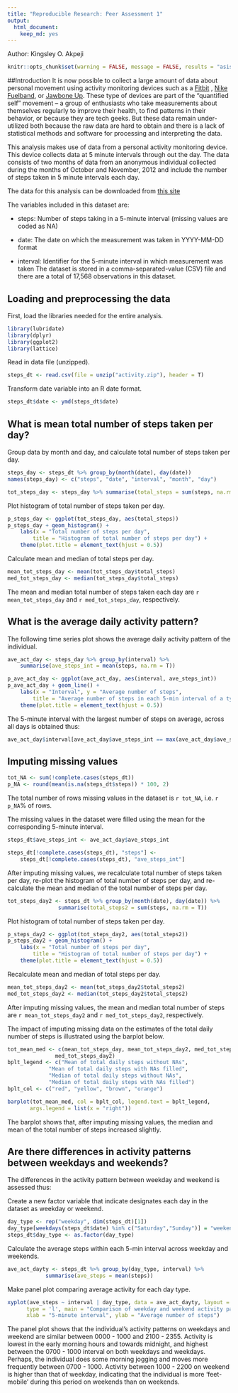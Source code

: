```yaml
---
title: "Reproducible Research: Peer Assessment 1"
output: 
  html_document: 
    keep_md: yes
---
```

Author: Kingsley O. Akpeji

```r
knitr::opts_chunk$set(warning = FALSE, message = FALSE, results = "asis")
```

##Introduction
It is now possible to collect a large amount of data about personal movement using activity monitoring devices such as a [Fitbit](http://www.fitbit.com/) , [Nike Fuelband](http://www.nike.com/us/en_us/c/nikeplus-fuelband), or [Jawbone Up](https://jawbone.com/up). These type of devices are part of the “quantified self” movement – a group of enthusiasts who take measurements about themselves regularly to improve their health, to find patterns in their behavior, or because they are tech geeks. But these data remain under-utilized both because the raw data are hard to obtain and there is a lack of statistical methods and software for processing and interpreting the data.  

This analysis makes use of data from a personal activity monitoring device. This device collects data at 5 minute intervals through out the day. The data consists of two months of data from an anonymous individual collected during the months of October and November, 2012 and include the number of steps taken in 5 minute intervals each day.

The data for this analysis can be downloaded from [this site](https://d396qusza40orc.cloudfront.net/repdata%2Fdata%2Factivity.zip)


The variables included in this dataset are:

* steps: Number of steps taking in a 5-minute interval (missing values are coded as \color{red}{\verb|NA|}NA)  

* date: The date on which the measurement was taken in YYYY-MM-DD format  

* interval: Identifier for the 5-minute interval in which measurement was taken
The dataset is stored in a comma-separated-value (CSV) file and there are a total of 17,568 observations in this dataset.


## Loading and preprocessing the data
First, load the libraries needed for the entire analysis.

```r
library(lubridate)
library(dplyr)
library(ggplot2)
library(lattice)

```

Read in data file (unzipped).

```r
steps_dt <- read.csv(file = unzip("activity.zip"), header = T)
```

Transform date variable into an R date format.

```r
steps_dt$date <- ymd(steps_dt$date)
```

## What is mean total number of steps taken per day?
Group data by month and day, and calculate total number of steps taken per day.
```r
steps_day <- steps_dt %>% group_by(month(date), day(date))
names(steps_day) <- c("steps", "date", "interval", "month", "day")

tot_steps_day <- steps_day %>% summarise(total_steps = sum(steps, na.rm = T))
```

Plot histogram of total number of steps taken per day.

```r
p_steps_day <- ggplot(tot_steps_day, aes(total_steps))
p_steps_day + geom_histogram() + 
	labs(x = "Total number of steps per day",
		title = "Histogram of total number of steps per day") +
	theme(plot.title = element_text(hjust = 0.5))
```

Calculate mean and median of total steps per day.

```r
mean_tot_steps_day <- mean(tot_steps_day$total_steps)
med_tot_steps_day <- median(tot_steps_day$total_steps)
```

The mean and median total number of steps taken each day are `r mean_tot_steps_day` and `r med_tot_steps_day`, respectively.

## What is the average daily activity pattern?

The following time series plot shows the average daily activity pattern of the individual.

```r
ave_act_day <- steps_day %>% group_by(interval) %>% 
	summarise(ave_steps_int = mean(steps, na.rm = T))
```

```r
p_ave_act_day <- ggplot(ave_act_day, aes(interval, ave_steps_int))
p_ave_act_day + geom_line() + 
	labs(x = "Interval", y = "Average number of steps", 
		title = "Average number of steps in each 5-min interval of a typical day") +
	theme(plot.title = element_text(hjust = 0.5))
```

The 5-minute interval with the largest number of steps on average, across all days 
is obtained thus:

```r
ave_act_day$interval[ave_act_day$ave_steps_int == max(ave_act_day$ave_steps_int)]
```


## Imputing missing values

```r
tot_NA <- sum(!complete.cases(steps_dt))
p_NA <- round(mean(is.na(steps_dt$steps)) * 100, 2)
```

The total number of rows missing values in the dataset is `r tot_NA`, i.e. `r p_NA`% of rows.

The missing values in the dataset were filled using the mean for the corresponding 5-minute interval.

```r
steps_dt$ave_steps_int <- ave_act_day$ave_steps_int

steps_dt[!complete.cases(steps_dt), "steps"] <- 
	steps_dt[!complete.cases(steps_dt), "ave_steps_int"]
```

After imputing missing values, we recalculate total number of steps taken per day, re-plot the histogram of total number of steps per day, and re-calculate the mean and median of the total number of steps per day.

```r
tot_steps_day2 <- steps_dt %>% group_by(month(date), day(date)) %>% 
				summarise(total_steps2 = sum(steps, na.rm = T))
```

Plot histogram of total number of steps taken per day.

```r
p_steps_day2 <- ggplot(tot_steps_day2, aes(total_steps2))
p_steps_day2 + geom_histogram() + 
	labs(x = "Total number of steps per day",
		title = "Histogram of total number of steps per day") +
	theme(plot.title = element_text(hjust = 0.5))
```

Recalculate mean and median of total steps per day.
```r
mean_tot_steps_day2 <- mean(tot_steps_day2$total_steps2)
med_tot_steps_day2 <- median(tot_steps_day2$total_steps2)
```

After imputing missing values, the mean and median total number of steps are
`r mean_tot_steps_day2` and `r med_tot_steps_day2`, respectively.

The impact of imputing missing data on the estimates of the total daily number of steps is illustrated using the barplot below.

```r
tot_mean_med <- c(mean_tot_steps_day, mean_tot_steps_day2, med_tot_steps_day,  
			   med_tot_steps_day2)
bplt_legend <- c("Mean of total daily steps without NAs",
			 "Mean of total daily steps with NAs filled",
			 "Median of total daily steps without NAs",
			 "Median of total daily steps with NAs filled")
bplt_col <- c("red", "yellow", "brown", "orange")

barplot(tot_mean_med, col = bplt_col, legend.text = bplt_legend, 
	   args.legend = list(x = "right"))
```

The barplot shows that, after imputing missing values, the median and mean of the total number of steps increased slightly.

## Are there differences in activity patterns between weekdays and weekends?

The differences in the activity pattern between weekday and weekend is assessed thus:

Create a new factor variable that indicate designates each day in the dataset as weekday or weekend.

```r
day_type <- rep("weekday", dim(steps_dt)[1])
day_type[weekdays(steps_dt$date) %in% c("Saturday","Sunday")] = "weekend"
steps_dt$day_type <- as.factor(day_type)
```

Calculate the average steps within each 5-min interval across weekday and weekends.

```r
ave_act_dayty <- steps_dt %>% group_by(day_type, interval) %>% 
			summarise(ave_steps = mean(steps))
```

Make panel plot comparing average activity for each day type.

```r
xyplot(ave_steps ~ interval | day_type, data = ave_act_dayty, layout = c(1,2),
	  type = 'l', main = "Comparison of weekday and weekend activity pattern",
	  xlab = "5-minute interval", ylab = "Average number of steps")
```

The panel plot shows that the individual's activity patterns on weekdays and weekend are similar between 0000 - 1000 and 2100 - 2355. Activity is lowest in the early morning hours and towards midnight, and highest between the 0700 - 1000 interval on both weekdays and weekdays. Perhaps, the individual does some morning jogging and moves more frequently between 0700 - 1000. Activity between 1000 - 2200 on weekend is higher than that of weekday, indicating that the individual is more 'feet-mobile' during this period on weekends than on weekends.